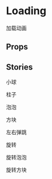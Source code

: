 

<Meta title="公共组件|加载动画" component={Loading} />

# Loading

加载动画

## Props

<Props of={Loading} />

## Stories

小球

<Preview withSource={isCodeShow}>
  <Story name="小球">
    <Loading icon="balls" />
  </Story>
</Preview>

柱子

<Preview withSource={isCodeShow}>
  <Story name="柱子">
    <Loading icon="bars" />
  </Story>
</Preview>

泡泡

<Preview withSource={isCodeShow}>
  <Story name="泡泡">
    <Loading icon="bubbles" />
  </Story>
</Preview>

方块

<Preview withSource={isCodeShow}>
  <Story name="方块">
    <Loading icon="cubes" />
  </Story>
</Preview>

左右弹跳

<Preview withSource={isCodeShow}>
  <Story name="左右弹跳">
    <Loading icon="cylon" />
  </Story>
</Preview>

旋转

<Preview withSource={isCodeShow}>
  <Story name="旋转">
    <Loading icon="spin" />
  </Story>
</Preview>

旋转泡泡

<Preview withSource={isCodeShow}>
  <Story name="旋转泡泡">
    <Loading icon="spin-bubbles" />
  </Story>
</Preview>

旋转方块

<Preview withSource={isCodeShow}>
  <Story name="旋转方块">
    <Loading icon="spokes" />
  </Story>
</Preview>
